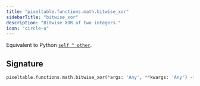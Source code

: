 ```yaml
---
title: "pixeltable.functions.math.bitwise_xor"
sidebarTitle: "bitwise_xor"
description: "Bitwise XOR of two integers."
icon: "circle-u"
---
```

Equivalent to Python [`self ^ other`](https://docs.python.org/3/library/stdtypes.html#bitwise-operations-on-integer-types).


## Signature

```python
pixeltable.functions.math.bitwise_xor(*args: 'Any', **kwargs: 'Any') -> "'exprs.FunctionCall'"
```


